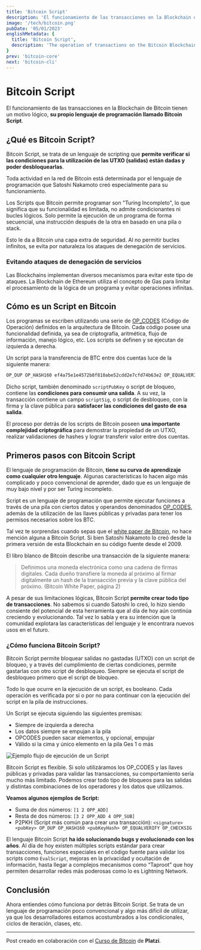 ```yaml
---
title: 'Bitcoin Script'
description: 'El funcionamiento de las transacciones en la Blockchain de Bitcoin tienen un motivo lógico, su propio lenguaje de programación llamado Bitcoin Script.'
image: '/tech/bitcoin.png'
pubDate: '05/01/2023'
englishMetadata: {
  title: 'Bitcoin Script',
  description: 'The operation of transactions on the Bitcoin Blockchain has a logical reason, its own programming language called Bitcoin Script.'
}
prev: 'bitcoin-core'
next: 'bitcoin-cli'
---
```


# Bitcoin Script

El funcionamiento de las transacciones en la Blockchain de Bitcoin tienen un motivo lógico, **su propio lenguaje de programación llamado Bitcoin Script**.

## ¿Qué es Bitcoin Script?

Bitcoin Script, se trata de un lenguaje de scripting que **permite verificar si las condiciones para la utilización de las UTXO (salidas) están dadas y poder desbloquearlas**.

Toda actividad en la red de Bitcoin está determinada por el lenguaje de programación que Satoshi Nakamoto creó especialmente para su funcionamiento.

Los Scripts que Bitcoin permite programar son "Turing Incompleto", lo que significa que su funcionalidad es limitada, no admite condicionantes ni bucles lógicos. Solo permite la ejecución de un programa de forma secuencial, una instrucción después de la otra en basado en una pila o stack.

Esto le da a Bitcoin una capa extra de seguridad. Al no permitir bucles infinitos, se evita por naturaleza los ataques de denegación de servicios.

### Evitando ataques de denegación de servicios

Las Blockchains implementan diversos mecanismos para evitar este tipo de ataques. La Blockchain de Ethereum utiliza el concepto de Gas para limitar el procesamiento de la lógica de un programa y evitar operaciones infinitas.

## Cómo es un Script en Bitcoin

Los programas se escriben utilizando una serie de [OP_CODES](https://external.ink?to=https://github.com/bitcoin/bitcoin/blob/v0.19.0/src/script/script.h#L46L187) (Código de Operación) definidos en la arquitectura de Bitcoin. Cada código posee una funcionalidad definida, ya sea de criptografía, aritmética, flujo de información, manejo lógico, etc. Los scripts se definen y se ejecutan de izquierda a derecha.

Un script para la transferencia de BTC entre dos cuentas luce de la siguiente manera:

```bash
OP_DUP OP_HASH160 ef4a75e1e4572b8f810abe52cdd2e7cfd74b63e2 OP_EQUALVERIFY OP_CHECKSIG
```

Dicho script, también denominado `scriptPubKey` o script de bloqueo, contiene las **condiciones para consumir una salida**. A su vez, la transacción contiene un campo `scriptSig`, o script de desbloqueo, con la firma y la clave pública para **satisfacer las condiciones del gasto de esa salida**.

El proceso por detrás de los scripts de Bitcoin poseen **una importante complejidad criptográfica** para demostrar la propiedad de un UTXO, realizar validaciones de hashes y lograr transferir valor entre dos cuentas.

## Primeros pasos con Bitcoin Script

El lenguaje de programación de Bitcoin, **tiene su curva de aprendizaje como cualquier otro lenguaje**. Algunas características lo hacen algo más complicado y poco convencional de aprender, dado que es un lenguaje de muy bajo nivel y por ser Turing incompleto.

Script es un lenguaje de programación que permite ejecutar funciones a través de una pila con ciertos datos y operandos denominados [OP_CODES](https://external.ink?to=https://github.com/bitcoin/bitcoin/blob/master/src/script/script.h), además de la utilización de las llaves públicas y privadas para tener los permisos necesarios sobre los BTC.

Tal vez te sorprendas cuando sepas que el [white paper de Bitcoin](https://external.ink?to=https://bitcoin.org/bitcoin.pdf), no hace mención alguna a Bitcoin Script. Si bien Satoshi Nakamoto lo creó desde la primera versión de esta Blockchain en su código fuente desde el 2009.

El libro blanco de Bitcoin describe una transacción de la siguiente manera:

> Definimos una moneda electrónica como una cadena de firmas digitales.
> Cada dueño transfiere la moneda al próximo al firmar digitalmente un hash de la transacción previa y la clave pública del próximo. (Bitcoin White Paper, página 2)

A pesar de sus limitaciones lógicas, Bitcoin Script **permite crear todo tipo de transacciones**. No sabemos si cuando Satoshi lo creó, lo hizo siendo consiente del potencial de esta herramienta que al día de hoy aún continúa creciendo y evolucionando. Tal vez lo sabía y era su intención que la comunidad explotara las características del lenguaje y le encontrara nuevos usos en el futuro.

### ¿Cómo funciona Bitcoin Script?

Bitcoin Script permite bloquear salidas no gastadas (UTXO) con un script de bloqueo, y a través del cumplimiento de ciertas condiciones, permite gastarlas con otro script de desbloqueo. Siempre se ejecuta el script de desbloqueo primero que el script de bloqueo.

Todo lo que ocurre en la ejecución de un script, es booleano. Cada operación es verificada por si o por no para continuar con la ejecución del script en la pila de instrucciones.

Un Script se ejecuta siguiendo las siguientes premisas:

- Siempre de izquierda a derecha
- Los datos siempre se empujan a la pila
- OPCODES pueden sacar elementos, y opcional, empujar
- Válido si la cima y único elemento en la pila Ges 1 o más

![Ejemplo flujo de ejecución de un Script](/images/bitcoin-script-execution.gif)

Bitcoin Script es flexible. Si solo utilizáramos los OP_CODES y las llaves públicas y privadas para validar las transacciones, su comportamiento sería mucho más limitado. Podemos crear todo tipo de bloqueos para las salidas y distintas combinaciones de los operadores y los datos que utilizamos.

**Veamos algunos ejemplos de Script:**

- Suma de dos números: `[1 2 OPP_ADD]`
- Resta de dos números: `[3 2 OPP_ADD 4 OPP_SUB]`
- P2PKH (Script más común para crear una transacción): `<signature> <pubKey> OP_DUP OP_HASH160 <pubKeyHash> OP_EQUALVERIFY OP_CHECKSIG`

El lenguaje Bitcoin Script **ha ido solucionando bugs y evolucionado con los años**. Al día de hoy existen múltiples scripts estándar para crear transacciones, funciones especiales en el código fuente para validar los scripts como `EvalScript`, mejoras en la privacidad y ocultación de información, hasta llegar a complejos mecanismos como “Taproot” que hoy permiten desarrollar redes más poderosas como lo es Lightning Network.

## Conclusión

Ahora entiendes cómo funciona por detrás Bitcoin Script. Se trata de un lenguaje de programación poco convencional y algo más difícil de utilizar, ya que los desarrolladores estamos acostumbrados a los condicionales, ciclos de iteración, clases, etc.

---
Post creado en colaboración con el [Curso de Bitcoin](https://external.ink?to=https://platzi.com/cursos/bitcoin-developers/) de **Platzi**.
